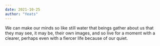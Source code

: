 ```yaml
---
date: 2021-10-25
author: "Yeats"
---
```


We can make our minds so like still water that beings gather about us that they may see, it may be, their own images, and so live for a moment with a clearer, perhaps even with a fiercer life because of our quiet.
